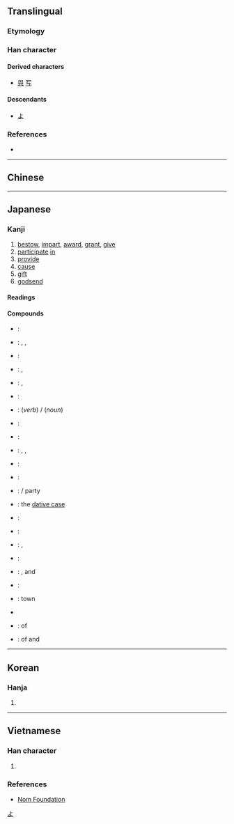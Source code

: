 {{character info/new}}
{{also|與}}
==Translingual==
{{stroke order|type=bw|strokes=3}}

{{ja-forms|与|与|[[與]]}}

===Etymology===
{{Han etyl}}

===Han character===
{{Han char|rn=1|rad=一|as=03|sn=4|four=21407|canj=YSM|ids=⿱⺊⿹𠃌一,⿺⿹㇉一一,⿺⿻㇉一一}}

====Derived characters====
* [[與]] [[写]]

====Descendants====
* [[よ]]

===References===
* {{Han ref|kx=0077.010|dkj=00020|dj=0154.010|hdz=10005.030|uh=4E0E|ud=19982|bh=C94F|bd=51535}}

[[Category:Han characters from which hiragana were derived|よ]]

----

==Chinese==
{{zh-see|與|sv}}

----

==Japanese==
{{ja-kanji forms|与|與}}

===Kanji===
{{ja-kanji|grade=c|rs=一03|style=s|kyu=與}}

# [[bestow]], [[impart]], [[award]], [[grant]], [[give]]
# [[participate]] [[in]]
# [[provide]]
# [[cause]]
# [[gift]]
# [[godsend]]

====Readings====
{{ja-readings
|goon=よ
|kanon=よ
|kun=あた-う, あた-ゆ, あた-え<あた-へ, あた-える<あた-へる, あず-かる<あづ-かる, あずか-る<あづか-る, くみ-す, くみ-する
|nanori=とも, ゆ
}}

====Compounds====
{{der-top|Compounds}}
* {{ja-r|関与|かんよ}}: {{l|en|participation}}
* {{ja-r|給与|きゅうよ}}: {{l|en|salary}}, {{l|en|wage}}, {{l|en|allowance}}
* {{ja-r|供与|きょうよ}}: {{l|en|provision}}
* {{ja-r|授与|じゅよ}}: {{l|en|award}}, {{l|en|conferment}}
* {{ja-r|寄与|きよ}}: {{l|en|contribution}}, {{l|en|service}}
* {{ja-r|賞与|しょうよ}}: {{l|en|reward}}
* {{ja-r|参与|さんよ}}: {{l|en|participation}} (''verb'') {{l|en|consultant}}/{{l|en|advisor}} (''noun'')
* {{ja-r|贈与|ぞうよ}}: {{l|en|donation}}
* {{ja-r|天与|てんよ}}: {{l|en|innate}} {{l|en|ability}}
* {{ja-r|付与|ふよ}}: {{l|en|grant}}, {{l|en|bestow}}, {{l|en|assign}}
* {{ja-r|投与|とうよ}}: {{l|en|prescribe}}
* {{ja-r|貸与|たいよ}}: {{l|en|loan}}
* {{ja-r|与党|よとう}}: {{l|en|government}}/{{l|en|ruling}} party
* {{ja-r|与格|よかく}}: the [[dative case]]
* {{ja-r|与力|よりき}}: {{w|Yoriki}}
* {{ja-r|与件|よけん}}: {{l|en|postulate}}
* {{ja-r|与太|よた}}: {{l|en|gossip}}, {{l|en|nonsense}}
* {{ja-r|与太郎|よたろう}}: {{l|en|liar}}
* {{ja-r|与奪|よだつ}}: {{l|en|plunder}}, {{l|en|give}} and {{l|en|take}}
* {{ja-r|与那国|^よなぐに}}: {{w|Yonaguni}}
* {{ja-r|与論|^よろん}}: {{w|Yoron}} town
* {{ja-r|与那原|^よなばる|Yonabaru}}
* {{ja-r|財産分与|ざいさんぶんよ}}: {{l|en|distribution}} of {{l|en|property}}
* {{ja-r|生殺与奪|せいさつよだつ}}: {{l|en|power}} of {{l|en|life}} and {{l|en|death}}
{{der-bottom}}

----

==Korean==

===Hanja===
{{ko-hanja|hangeul=여|rv=yeo|mr=yŏ}}

# {{defn|lang=ko|sort=一03}}

----

==Vietnamese==

===Han character===
{{vi-hantu|[[dữ]], [[dự]], [[đử]]|rs=一03}}

# {{defn|lang=vi|sort=一03}}

===References===
* [http://nomfoundation.org/common/nom_details.php?codepoint=4e0e Nom Foundation]